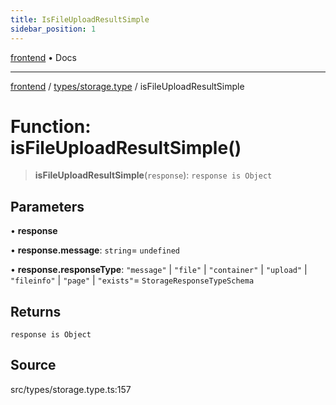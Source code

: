 ```yaml
---
title: IsFileUploadResultSimple
sidebar_position: 1
---
```


[frontend](../../..) • Docs

***

[frontend](../../..) / [types/storage.type](..) / isFileUploadResultSimple

# Function: isFileUploadResultSimple()

> **isFileUploadResultSimple**(`response`): `response is Object`

## Parameters

• **response**

• **response.message**: `string`= `undefined`

• **response.responseType**: `"message"` \| `"file"` \| `"container"` \| `"upload"` \| `"fileinfo"` \| `"page"` \| `"exists"`= `StorageResponseTypeSchema`

## Returns

`response is Object`

## Source

src/types/storage.type.ts:157
